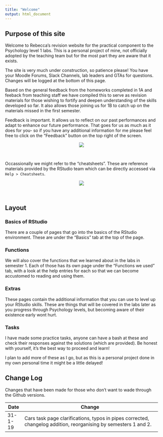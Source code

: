 ```yaml
---
title: "Welcome"
output: html_document
---
```


## Purpose of this site

Welcome to Rebecca's revision website for the practical component to the Psychology level 1 labs. This is a personal project of mine, not officially adopted by the teaching team but for the most part they are aware that it exists. 

The site is very much under construction, so patience please! You have your Moodle Forums, Slack Channels, lab leaders and GTAs for questions. Changes will be logged at the bottom of this page.

Based on the general feedback from the homeworks completed in 1A and feeback from teaching staff we have compiled this to serve as revision materials for those wishing to fortify and deepen understanding of the skills developed so far. It also allows those joining us for 1B to catch up on the materials missed in the first semester.

Feedback is important. It allows us to reflect on our past performances and adapt to enhance our future performance. That goes for us as much as it does for you- so if you have any additional information for me please feel free to click on the "Feedback" button on the top right of the screen. <br>

<center> <img src="images/r_stats_party.jpg"> </center> <br>

Occassionally we might refer to the "cheatsheets". These are reference materials provided by the RStudio team which can be directly accessed via `Help > Cheatsheets`. <br>

<center> <img src="images/cheatsheets.PNG"> </center> <br>

## Layout

### Basics of RStudio

There are a couple of pages that go into the basics of the RStudio environment. These are under the "Basics" tab at the top of the page.

### Functions

We will also cover the functions that we learned about in the labs in semester 1. Each of those has its own page under the "Functions we used" tab, with a look at the help entries for each so that we can become accustomed to reading and using them. 

### Extras

These pages contain the additional information that you can use to level up your RStudio skills. These are things that will be covered in the labs later as you progress through Psychology levels, but becoming aware of their existence early wont hurt. 

### Tasks

I have made some practice tasks, anyone can have a bash at these and check their responses against the solutions (which are provided). Be honest with yourself, it's the best way to proceed and learn!

I plan to add more of these as I go, but as this is a personal project done in my own personal time it might be a little delayed!

## Change Log

Changes that have been made for those who don't want to wade through the Github versions.

Date      | Change
----------|-----------------------------------------------------------------------------
31-1-19   | Cars task page clarifications, typos in pipes corrected, changelog addition, reorganising by semesters 1 and 2.